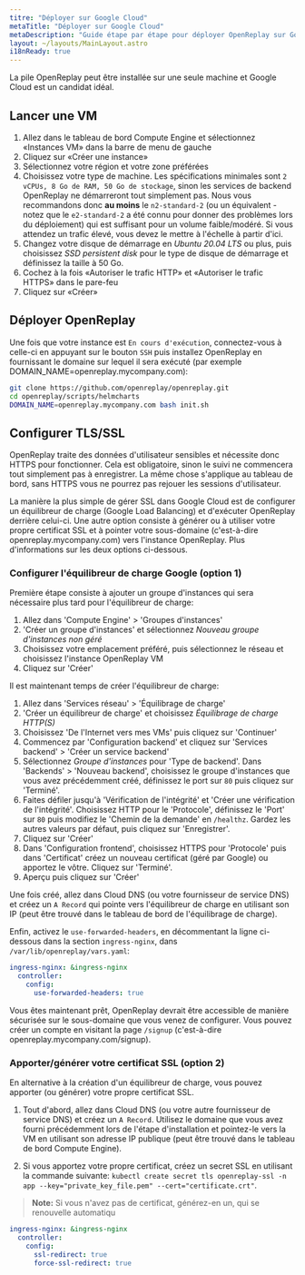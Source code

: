 ```yaml
---
titre: "Déployer sur Google Cloud"
metaTitle: "Déployer sur Google Cloud"
metaDescription: "Guide étape par étape pour déployer OpenReplay sur Google Cloud."
layout: ~/layouts/MainLayout.astro
i18nReady: true
---
```


<YoutubeVideo title="Regardez comment déployer OpenReplay dans votre infrastructure GCP"
  description="Si vous n'aimez pas lire, vous pouvez suivre ce tutoriel vidéo vous montrant comment déployer OpenReplay dans GCP"
  videoURL="https://youtu.be/t31fj-0t3Dw"
  />

La pile OpenReplay peut être installée sur une seule machine et Google Cloud est un candidat idéal.

## Lancer une VM

1. Allez dans le tableau de bord Compute Engine et sélectionnez «Instances VM» dans la barre de menu de gauche
2. Cliquez sur «Créer une instance»
3. Sélectionnez votre région et votre zone préférées
4. Choisissez votre type de machine. Les spécifications minimales sont `2 vCPUs, 8 Go de RAM, 50 Go de stockage`, sinon les services de backend OpenReplay ne démarreront tout simplement pas. Nous vous recommandons donc **au moins** le `n2-standard-2` (ou un équivalent - notez que le `e2-standard-2` a été connu pour donner des problèmes lors du déploiement) qui est suffisant pour un volume faible/modéré. Si vous attendez un trafic élevé, vous devez le mettre à l'échelle à partir d'ici.
5. Changez votre disque de démarrage en *Ubuntu 20.04 LTS* ou plus, puis choisissez *SSD persistent disk* pour le type de disque de démarrage et définissez la taille à 50 Go.
6. Cochez à la fois «Autoriser le trafic HTTP» et «Autoriser le trafic HTTPS» dans le pare-feu
7. Cliquez sur «Créer»

## Déployer OpenReplay

Une fois que votre instance est `En cours d'exécution`, connectez-vous à celle-ci en appuyant sur le bouton `SSH` puis installez OpenReplay en fournissant le domaine sur lequel il sera exécuté (par exemple DOMAIN_NAME=openreplay.mycompany.com):


```bash
git clone https://github.com/openreplay/openreplay.git
cd openreplay/scripts/helmcharts
DOMAIN_NAME=openreplay.mycompany.com bash init.sh
```


## Configurer TLS/SSL

OpenReplay traite des données d'utilisateur sensibles et nécessite donc HTTPS pour fonctionner. Cela est obligatoire, sinon le suivi ne commencera tout simplement pas à enregistrer. La même chose s'applique au tableau de bord, sans HTTPS vous ne pourrez pas rejouer les sessions d'utilisateur.

La manière la plus simple de gérer SSL dans Google Cloud est de configurer un équilibreur de charge (Google Load Balancing) et d'exécuter OpenReplay derrière celui-ci. Une autre option consiste à générer ou à utiliser votre propre certificat SSL et à pointer votre sous-domaine (c'est-à-dire openreplay.mycompany.com) vers l'instance OpenReplay. Plus d'informations sur les deux options ci-dessous.

### Configurer l'équilibreur de charge Google (option 1)

Première étape consiste à ajouter un groupe d'instances qui sera nécessaire plus tard pour l'équilibreur de charge:

1. Allez dans 'Compute Engine' > 'Groupes d'instances'
2. 'Créer un groupe d'instances' et sélectionnez *Nouveau groupe d'instances non géré*
3. Choisissez votre emplacement préféré, puis sélectionnez le réseau et choisissez l'instance OpenReplay VM
4. Cliquez sur 'Créer'

Il est maintenant temps de créer l'équilibreur de charge:

1. Allez dans 'Services réseau' > 'Équilibrage de charge'
2. 'Créer un équilibreur de charge' et choisissez *Équilibrage de charge HTTP(S)*
3. Choisissez 'De l'Internet vers mes VMs' puis cliquez sur 'Continuer'
4. Commencez par 'Configuration backend' et cliquez sur 'Services backend' > 'Créer un service backend'
5. Sélectionnez *Groupe d'instances* pour 'Type de backend'. Dans 'Backends' > 'Nouveau backend', choisissez le groupe d'instances que vous avez précédemment créé, définissez le port sur `80` puis cliquez sur 'Terminé'.
6. Faites défiler jusqu'à 'Vérification de l'intégrité' et 'Créer une vérification de l'intégrité'. Choisissez HTTP pour le 'Protocole', définissez le 'Port' sur `80` puis modifiez le 'Chemin de la demande' en `/healthz`. Gardez les autres valeurs par défaut, puis cliquez sur 'Enregistrer'.
7. Cliquez sur 'Créer'
8.  Dans 'Configuration frontend', choisissez HTTPS pour 'Protocole' puis dans 'Certificat' créez un nouveau certificat (géré par Google) ou apportez le vôtre. Cliquez sur 'Terminé'.
9. Aperçu puis cliquez sur 'Créer'

Une fois créé, allez dans Cloud DNS (ou votre fournisseur de service DNS) et créez un `A Record` qui pointe vers l'équilibreur de charge en utilisant son IP (peut être trouvé dans le tableau de bord de l'équilibrage de charge).

Enfin, activez le `use-forwarded-headers`, en décommentant la ligne ci-dessous dans la section `ingress-nginx`, dans `/var/lib/openreplay/vars.yaml`:
  

```yaml
ingress-nginx: &ingress-nginx
  controller:
    config:
      use-forwarded-headers: true
```


Vous êtes maintenant prêt, OpenReplay devrait être accessible de manière sécurisée sur le sous-domaine que vous venez de configurer. Vous pouvez créer un compte en visitant la page `/signup` (c'est-à-dire openreplay.mycompany.com/signup).

### Apporter/générer votre certificat SSL (option 2)

En alternative à la création d'un équilibreur de charge, vous pouvez apporter (ou générer) votre propre certificat SSL.

1. Tout d'abord, allez dans Cloud DNS (ou votre autre fournisseur de service DNS) et créez un `A Record`. Utilisez le domaine que vous avez fourni précédemment lors de l'étape d'installation et pointez-le vers la VM en utilisant son adresse IP publique (peut être trouvé dans le tableau de bord Compute Engine).

2. Si vous apportez votre propre certificat, créez un secret SSL en utilisant la commande suivante: `kubectl create secret tls openreplay-ssl -n app --key="private_key_file.pem" --cert="certificate.crt"`.

> **Note:** Si vous n'avez pas de certificat, générez-en un, qui se renouvelle automatiqu
```yaml
ingress-nginx: &ingress-nginx
  controller:
    config:
      ssl-redirect: true
      force-ssl-redirect: true
```
